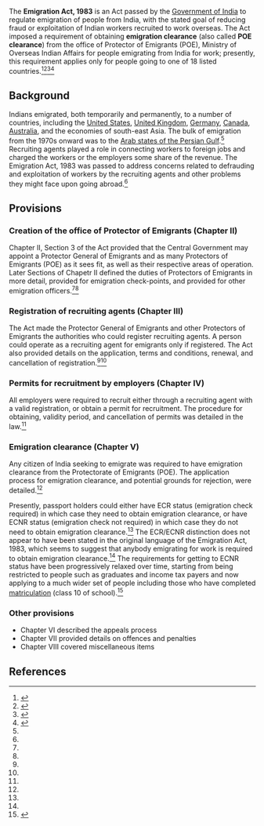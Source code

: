 The '''Emigration Act, 1983''' is an Act passed by the [[Government of India]] to regulate emigration of people from India, with the stated goal of reducing fraud or exploitation of Indian workers recruited to work overseas. The Act imposed a requirement of obtaining '''emigration clearance''' (also called '''POE clearance''') from the office of Protector of Emigrants (POE), Ministry of Overseas Indian Affairs for people emigrating from India for work; presently, this requirement applies only for people going to one of 18 listed countries.<ref name=ecr>{{cite web|url = https://boi.gov.in/content/encrecr|title = ECNR/ECR|publisher = Bureau of Immigration, Ministry of Home Affairs, Government of India|accessdate = December 10, 2017}}</ref><ref name=epcom-fulltext>{{cite web|url = http://www.epcom.org/Emigration-Act-1983.pdf|title = The Emigration Act, 1983 Alongwith The Emigration Rules, 1983, As Amended by Emigration (Amendment) Rules, 2004 vide GSR 143(E), dt. 26-2-2004, w.e.f. 15-3-2004|accessdate = December 10, 2017}}</ref><ref name=emigration-and-you>{{Cite web|url = http://mea.gov.in/images/pdf/emigration_and_you_new.pdf|title = Emigration and You|publisher = Government of India|accessdate = December 10, 2017}}</ref><ref name=goi-fulltext>{{cite web|url = https://emigrate.gov.in/ext/static/emig-act.pdf|title = The Emigration Act, 1983|accessdate = December 10, 2017|publisher = Government of India|accessdate = December 10, 2017}}</ref>

== Background ==

Indians emigrated, both temporarily and permanently, to a number of countries, including the [[United States]], [[United Kingdom]], [[Germany]], [[Canada]], [[Australia]], and the economies of south-east Asia. The bulk of emigration from the 1970s onward was to the [[Arab states of the Persian Gulf]].<ref name=emigration-and-you/> Recruiting agents played a role in connecting workers to foreign jobs and charged the workers or the employers some share of the revenue. The Emigration Act, 1983 was passed to address concerns related to defrauding and exploitation of workers by the recruiting agents and other problems they might face upon going abroad.<ref name=emigration-and-you/>

== Provisions ==

=== Creation of the office of Protector of Emigrants (Chapter II) ===

Chapter II, Section 3 of the Act provided that the Central Government may appoint a Protector General of Emigrants and as many Protectors of Emigrants (POE) as it sees fit, as well as their respective areas of operation. Later Sections of Chapetr II defined the duties of Protectors of Emigrants in more detail, provided for emigration check-points, and provided for other emigration officers.<ref name=epcom-fulltext/><ref name=emigration-and-you/>{{rp|7}}

=== Registration of recruiting agents (Chapter III) ===

The Act made the Protector General of Emigrants and other Protectors of Emigrants the authorities who could register recruiting agents. A person could operate as a recruiting agent for emigrants only if registered. The Act also provided details on the application, terms and conditions, renewal, and cancellation of registration.<ref name=epcom-fulltext/><ref name=emigration-and-you/>{{rp|7}}

=== Permits for recruitment by employers (Chapter IV) ===

All employers were required to recruit either through a recruiting agent with a valid registration, or obtain a permit for recruitment. The procedure for obtaining, validity period, and cancellation of permits was detailed in the law.<ref name=epcom-fulltext/>

=== Emigration clearance (Chapter V) ===

Any citizen of India seeking to emigrate was required to have emigration clearance from the Protectorate of Emigrants (POE). The application process for emigration clearance, and potential grounds for rejection, were detailed.<ref name=epcom-fulltext/>

Presently, passport holders could either have ECR status (emigration check required) in which case they need to obtain emigration clearance, or have ECNR status (emigration check not required) in which case they do not need to obtain emigration clearance.<ref name=emigration-and-you/> The ECR/ECNR distinction does not appear to have been stated in the original language of the Emigration Act, 1983, which seems to suggest that anybody emigrating for work is required to obtain emigration clearance.<ref name=epcom-fulltext/> The requirements for getting to ECNR status have been progressively relaxed over time, starting from being restricted to people such as graduates and income tax payers and now applying to a much wider set of people including those who have completed [[matriculation in India|matriculation]] (class 10 of school).<ref name=quora>{{Cite web|url = https://www.quora.com/What-does-ECR-and-ECNR-mean-on-an-Indian-passport|title = What does ECR and ECNR mean on an Indian passport?|publisher = Quora|accessdate = December 10, 2017}}</ref>

=== Other provisions ===

* Chapter VI described the appeals process
* Chapter VII provided details on offences and penalties
* Chapter VIII covered miscellaneous items


== References ==

{{reflist|30em}}
